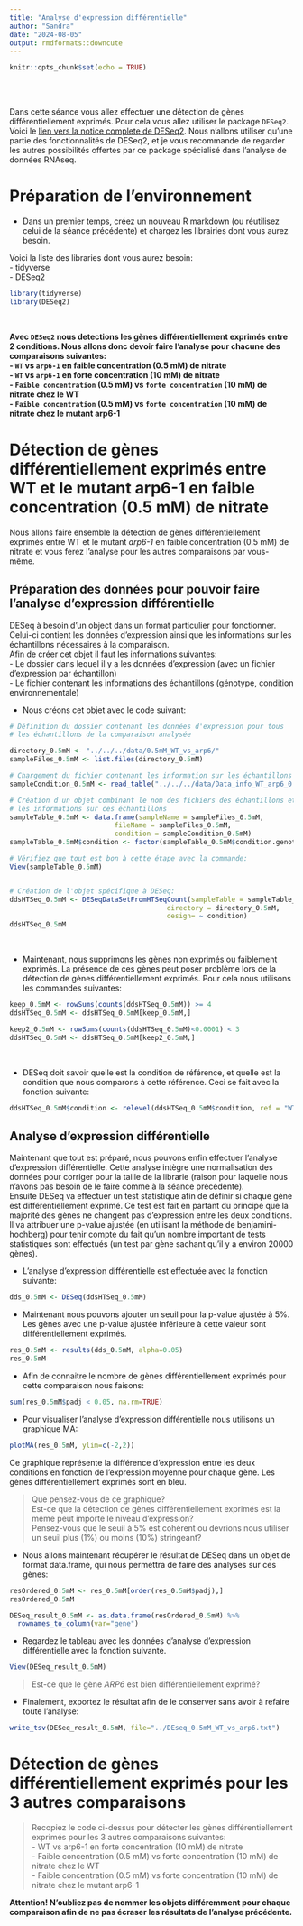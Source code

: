 ```yaml
---
title: "Analyse d'expression différentielle"
author: "Sandra"
date: "2024-08-05"
output: rmdformats::downcute
---
```


```r
knitr::opts_chunk$set(echo = TRUE)
```


<br>
<br>

Dans cette séance vous allez effectuer une détection de gènes différentiellement exprimés. Pour cela vous allez utiliser le package `DESeq2`. Voici le [lien vers la notice complete de DESeq2](https://www.bioconductor.org/packages/release/bioc/vignettes/DESeq2/inst/doc/DESeq2.html). Nous n'allons utiliser qu'une partie des fonctionnalités de DESeq2, et je vous recommande de regarder les autres possibilités offertes par ce package spécialisé dans l'analyse de données RNAseq.


# Préparation de l'environnement

- Dans un premier temps, créez un nouveau R markdown (ou réutilisez celui de la séance précédente) et chargez les librairies dont vous aurez besoin.  

Voici la liste des libraries dont vous aurez besoin:  
- tidyverse  
- DESeq2



```r
library(tidyverse)
library(DESeq2)
```

<br>

**Avec `DESeq2` nous detections les gènes différentiellement exprimés entre 2 conditions. Nous allons donc devoir faire l'analyse pour chacune des comparaisons suivantes:**   
**- `WT` vs `arp6-1` en faible concentration (0.5 mM) de nitrate**   
**- `WT` vs `arp6-1` en forte concentration (10 mM) de nitrate**   
**- `Faible concentration` (0.5 mM) vs `forte concentration` (10 mM) de nitrate chez le WT**   
**- `Faible concentration` (0.5 mM) vs `forte concentration` (10 mM) de nitrate chez le mutant arp6-1**   



# Détection de gènes différentiellement exprimés entre WT et le mutant arp6-1 en faible concentration (0.5 mM) de nitrate

Nous allons faire ensemble la détection de gènes différentiellement exprimés entre WT et le mutant *arp6-1* en faible concentration (0.5 mM) de nitrate et vous ferez l'analyse pour les autres comparaisons par vous-même.

## Préparation des données pour pouvoir faire l'analyse d'expression différentielle

DESeq à besoin d'un object dans un format particulier pour fonctionner. Celui-ci contient les données d'expression ainsi que les informations sur les échantillons nécessaires à la comparaison.  
Afin de créer cet objet il faut les informations suivantes:   
- Le dossier dans lequel il y a les données d'expression (avec un fichier d'expression par échantillon)     
- Le fichier contenant les informations des échantillons (génotype, condition environnementale)   


- Nous créons cet objet avec le code suivant:
```r

# Définition du dossier contenant les données d'expression pour tous 
# les échantillons de la comparaison analysée 

directory_0.5mM <- "../../../data/0.5mM_WT_vs_arp6/"
sampleFiles_0.5mM <- list.files(directory_0.5mM)

# Chargement du fichier contenant les information sur les échantillons
sampleCondition_0.5mM <- read_table("../../../data/Data_info_WT_arp6_0.5mM.txt")

# Création d'un objet combinant le nom des fichiers des échantillons et 
# les informations sur ces échantillons
sampleTable_0.5mM <- data.frame(sampleName = sampleFiles_0.5mM,
                          fileName = sampleFiles_0.5mM,
                          condition = sampleCondition_0.5mM)
sampleTable_0.5mM$condition <- factor(sampleTable_0.5mM$condition.genotype)

# Vérifiez que tout est bon à cette étape avec la commande:
View(sampleTable_0.5mM)


# Création de l'objet spécifique à DESeq:
ddsHTSeq_0.5mM <- DESeqDataSetFromHTSeqCount(sampleTable = sampleTable_0.5mM,
                                       directory = directory_0.5mM,
                                       design= ~ condition)
ddsHTSeq_0.5mM

```

<br>

- Maintenant, nous supprimons les gènes non exprimés ou faiblement exprimés. La présence de ces gènes peut poser problème lors de la détection de gènes différentiellement exprimés. Pour cela nous utilisons les commandes suivantes:
```r

keep_0.5mM <- rowSums(counts(ddsHTSeq_0.5mM)) >= 4
ddsHTSeq_0.5mM <- ddsHTSeq_0.5mM[keep_0.5mM,]

keep2_0.5mM <- rowSums(counts(ddsHTSeq_0.5mM)<0.0001) < 3
ddsHTSeq_0.5mM <- ddsHTSeq_0.5mM[keep2_0.5mM,]

```

<br>

- DESeq doit savoir quelle est la condition de référence, et quelle est la condition que nous comparons à cette référence. Ceci se fait avec la fonction suivante: 
```r

ddsHTSeq_0.5mM$condition <- relevel(ddsHTSeq_0.5mM$condition, ref = "WT")

```


## Analyse d'expression différentielle

Maintenant que tout est préparé, nous pouvons enfin effectuer l'analyse d'expression différentielle. Cette analyse intègre une normalisation des données pour corriger pour la taille de la librarie (raison pour laquelle nous n'avons pas besoin de le faire comme à la séance précédente).  
Ensuite DESeq va effectuer un test statistique afin de définir si chaque gène est différentiellement exprimé. Ce test est fait en partant du principe que la majorité des gènes ne changent pas d'expression entre les deux conditions. Il va attribuer une p-value ajustée (en utilisant la méthode de benjamini-hochberg) pour tenir compte du fait qu'un nombre important de tests statistiques sont effectués (un test par gène sachant qu'il y a environ 20000 gènes). 


- L'analyse d'expression différentielle est effectuée avec la fonction suivante:
```r
dds_0.5mM <- DESeq(ddsHTSeq_0.5mM)

```


- Maintenant nous pouvons ajouter un seuil pour la p-value ajustée à 5%. Les gènes avec une p-value ajustée inférieure à cette valeur sont différentiellement exprimés. 
```r
res_0.5mM <- results(dds_0.5mM, alpha=0.05)
res_0.5mM
```


- Afin de connaitre le nombre de gènes différentiellement exprimés pour cette comparaison nous faisons:
```r
sum(res_0.5mM$padj < 0.05, na.rm=TRUE)
```

- Pour visualiser l'analyse d'expression différentielle nous utilisons un graphique MA:
```r
plotMA(res_0.5mM, ylim=c(-2,2))
```



Ce graphique représente la différence d'expression entre les deux conditions en fonction de l'expression moyenne pour chaque gène. Les gènes différentiellement exprimés sont en bleu.

> Que pensez-vous de ce graphique?  
> Est-ce que la détection de gènes différentiellement exprimés est la même 
peut importe le niveau d'expression?  
> Pensez-vous que le seuil à 5% est cohérent ou devrions nous utiliser un seuil 
plus (1%) ou moins (10%) stringeant?


- Nous allons maintenant récupérer le résultat de DESeq dans un objet de format data.frame, qui nous permettra de faire des analyses sur ces gènes:
```r
resOrdered_0.5mM <- res_0.5mM[order(res_0.5mM$padj),]
resOrdered_0.5mM

DESeq_result_0.5mM <- as.data.frame(resOrdered_0.5mM) %>% 
  rownames_to_column(var="gene")
```

- Regardez le tableau avec les données d'analyse d'expression différentielle avec la fonction suivante. 
```r
View(DESeq_result_0.5mM)
```

> Est-ce que le gène *ARP6* est bien différentiellement exprimé?

- Finalement, exportez le résultat afin de le conserver sans avoir à refaire toute l'analyse:
```r
write_tsv(DESeq_result_0.5mM, file="../DEseq_0.5mM_WT_vs_arp6.txt")
```

# Détection de gènes différentiellement exprimés pour les 3 autres comparaisons

> Recopiez le code ci-dessus pour détecter les gènes différentiellement exprimés pour 
les 3 autres comparaisons suivantes:   
- WT vs arp6-1 en forte concentration (10 mM) de nitrate   
- Faible concentration (0.5 mM) vs forte concentration (10 mM) de nitrate chez le WT   
- Faible concentration (0.5 mM) vs forte concentration (10 mM) de nitrate chez le mutant arp6-1   


**Attention! N'oubliez pas de nommer les objets différemment pour chaque comparaison afin de ne pas écraser les résultats de l'analyse précédente.**

